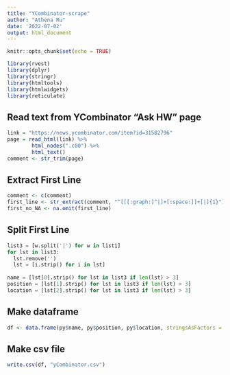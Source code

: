 ```yaml
---
title: "YCombinator-scrape"
author: "Athena Ru"
date: '2022-07-02'
output: html_document
---
```


```r
knitr::opts_chunk$set(echo = TRUE)
```


```r
library(rvest)
library(dplyr)
library(stringr)
library(htmltools)
library(htmlwidgets)
library(reticulate)
```

## Read text from YCombinator "Ask HW" page

```r
link = "https://news.ycombinator.com/item?id=31582796"
page = read_html(link) %>% 
        html_nodes(".c00") %>%
        html_text()
comment <- str_trim(page)
```


## Extract First Line

```r
comment <- c(comment)
first_line <- str_extract(comment, "^[[[:graph:]^|]+[:space:]]+[|]{1}")
first_no_NA <- na.omit(first_line)
```


## Split First Line

```python
list3 = [w.split('|') for w in list1]
for lst in list3:
  lst.remove('')
  lst = [i.strip() for i in lst]
  
name = [lst[0].strip() for lst in list3 if len(lst) > 3]
position = [lst[1].strip() for lst in list3 if len(lst) > 3]
location = [lst[2].strip() for lst in list3 if len(lst) > 3]
```

## Make dataframe

```r
df <- data.frame(py$name, py$position, py$location, stringsAsFactors = FALSE)
```

## Make csv file

```r
write.csv(df, "yCombinator.csv")
```


